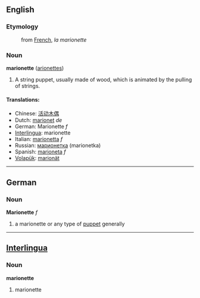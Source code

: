 == English ==

=== Etymology ===
:from [[French]], ''la marionette''

=== Noun ===
'''marionette''' ([[arionettes]])

#A string puppet, usually made of wood, which is animated by the pulling of strings.

==== Translations: ====
*Chinese: [[活动木偶]]
*Dutch: [[marionet]] ''de''
*German: Marionette ''f''
*[[Interlingua]]: marionette
*Italian: [[marionetta]] ''f''
*Russian: [[марионетка]] (marionetka)
*Spanish: [[marioneta]] ''f''
*[[Volapük]]: [[marionät]]

----

==German==
===Noun===
'''Marionette''' ''f''

# a marionette or any type of [[puppet]] generally

----

==[[Interlingua]]==
===Noun===
'''marionette'''

# marionette
